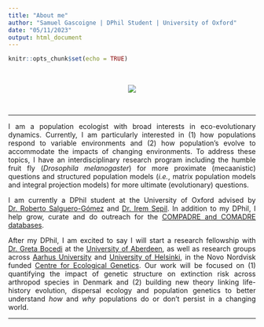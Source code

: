 ```yaml
---
title: "About me"
author: "Samuel Gascoigne | DPhil Student | University of Oxford"
date: "05/11/2023"
output: html_document
---
```


```r
knitr::opts_chunk$set(echo = TRUE)
```

<br>

<center>

![](images/sam profile picture.png)

</center>

<br>

<style>
body {
text-align: justify}
</style>

---

I am a population ecologist with broad interests in eco-evolutionary dynamics. Currently, I am particularly interested in (1) how populations respond to variable environments and (2) how population's evolve to accommodate the impacts of changing environments. To address these topics, I have an interdisciplinary research program including the humble fruit fly (*Drosophila melanogaster*) for more proximate (mecaanistic) questions and structured population models (*i.e.*, matrix population models and integral projection models) for more ultimate (evolutionary) questions.

I am currently a DPhil student at the University of Oxford advised by [Dr. Roberto Salguero-Gómez](https://www.salgo.ox.ac.uk/people/dr-rob-salguero-gomez) and [Dr. Irem Sepil](https://www.biology.ox.ac.uk/people/dr-irem-sepil). In addition to my DPhil, I help grow, curate and do outreach for the [COMPADRE and COMADRE databases](https://compadre-db.org).

After my DPhil, I am excited to say I will start a research fellowship with [Dr. Greta Bocedi](https://gretabocedi.com) at the [University of Aberdeen](https://www.abdn.ac.uk), as well as research groups across [Aarhus University](https://international.au.dk) and [University of Helsinki](https://www.helsinki.fi/en), in the Novo Nordvisk funded [Centre for Ecological Genetics](https://bio.au.dk/forskning/forskningscentre/centre-for-ecological-genetics/people). Our work will be focused on (1) quantifying the impact of genetic structure on extinction risk across arthropod species in Denmark and (2) building new theory linking life-history evolution, dispersal ecology and population genetics to better understand *how* and *why* populations do or don't persist in a changing world.

---

